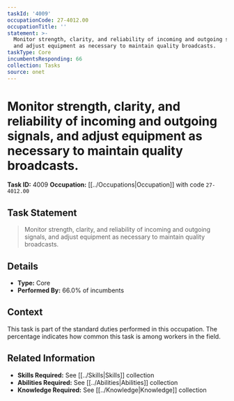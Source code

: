 ```yaml
---
taskId: '4009'
occupationCode: 27-4012.00
occupationTitle: ''
statement: >-
  Monitor strength, clarity, and reliability of incoming and outgoing signals,
  and adjust equipment as necessary to maintain quality broadcasts.
taskType: Core
incumbentsResponding: 66
collection: Tasks
source: onet
---
```

# Monitor strength, clarity, and reliability of incoming and outgoing signals, and adjust equipment as necessary to maintain quality broadcasts.

**Task ID:** 4009
**Occupation:** [[../Occupations|Occupation]] with code `27-4012.00`

## Task Statement

> Monitor strength, clarity, and reliability of incoming and outgoing signals, and adjust equipment as necessary to maintain quality broadcasts.

## Details

- **Type:** Core
- **Performed By:** 66.0% of incumbents

## Context

This task is part of the standard duties performed in this occupation. The percentage indicates how common this task is among workers in the field.

## Related Information

- **Skills Required:** See [[../Skills|Skills]] collection
- **Abilities Required:** See [[../Abilities|Abilities]] collection
- **Knowledge Required:** See [[../Knowledge|Knowledge]] collection
